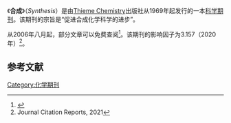 {{Infobox Journal
 | title	=	合成
 | cover	=	
 | discipline	=	[[化学|化学]]
 | abbreviation	=	
 | website	=	http://www.thieme-chemistry.com/thieme-chemistry/journals/info/synthesis/index.shtml
 | publisher	=	[[Thieme_Chemistry|Thieme Chemistry]]
 | country	=	[[德国|德国]]和[[美国|美国]]
 | history	=	1969年－
 | ISSN	=	0039-7881
 
}}
《'''合成'''》（''Synthesis''）是由[[Thieme_Chemistry|Thieme Chemistry]]出版社从1969年起发行的一本[[科学期刊|科学期刊]]。该期刊的宗旨是“促进合成化学科学的进步”。

从2006年八月起，部分文章可以免费查阅<ref>{{cite web | url = http://www.thieme-chemistry.com/thieme-chemistry/journals/info/synfacts/sfotm/index.shtml | title = SYNFACT of the month | accessdate = 2006-10-26 | archive-date = 2006-10-25 | archive-url = https://web.archive.org/web/20061025090936/http://www.thieme-chemistry.com/thieme-chemistry/journals/info/synfacts/sfotm/index.shtml | dead-url = no }}</ref>。该期刊的影响因子为3.157（2020年）<ref>Journal Citation Reports, 2021 </ref>。

== 参考文献 ==
<references/>
{{chem-journal-stub}}

[[Category:化学期刊|Category:化学期刊]]